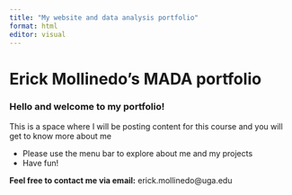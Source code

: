 ---
title: "My website and data analysis portfolio"
format: html
editor: visual
---

# Erick Mollinedo's MADA portfolio

### Hello and welcome to my portfolio!

This is a space where I will be posting content for this course and you will get to know more about me

-   Please use the menu bar to explore about me and my projects
-   Have fun!

**Feel free to contact me via email:** erick.mollinedo\@uga.edu
